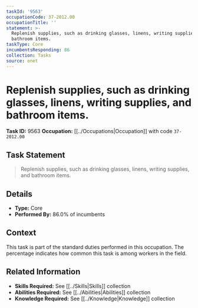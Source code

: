 ```yaml
---
taskId: '9563'
occupationCode: 37-2012.00
occupationTitle: ''
statement: >-
  Replenish supplies, such as drinking glasses, linens, writing supplies, and
  bathroom items.
taskType: Core
incumbentsResponding: 86
collection: Tasks
source: onet
---
```

# Replenish supplies, such as drinking glasses, linens, writing supplies, and bathroom items.

**Task ID:** 9563
**Occupation:** [[../Occupations|Occupation]] with code `37-2012.00`

## Task Statement

> Replenish supplies, such as drinking glasses, linens, writing supplies, and bathroom items.

## Details

- **Type:** Core
- **Performed By:** 86.0% of incumbents

## Context

This task is part of the standard duties performed in this occupation. The percentage indicates how common this task is among workers in the field.

## Related Information

- **Skills Required:** See [[../Skills|Skills]] collection
- **Abilities Required:** See [[../Abilities|Abilities]] collection
- **Knowledge Required:** See [[../Knowledge|Knowledge]] collection

